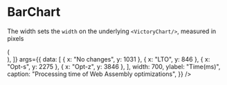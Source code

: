 


<Meta title="Design-System/Writing/Charts/BarChart" component={BarChart} />

# BarChart

The width sets the `width` on the underlying `<VictoryChart/>`, measured in pixels

<Canvas>
  <Story
    name="Default"
    decorators={[
      (Story) => (
        <div className="mx-auto prose prose-serif dark:prose-light dark:prose-serifLight">
          <Story />
        </div>
      ),
    ]}
    args={{
      data: [
        { x: "No changes", y: 1031 },
        { x: "LTO", y: 846 },
        { x: "Opt-s", y: 2275 },
        { x: "Opt-z", y: 3846 },
      ],
      width: 700,
      ylabel: "Time(ms)",
      caption: "Processing time of Web Assembly optimizations",
    }}
  />
</Canvas>

<ArgsTable of={BarChart} story="Default" />
